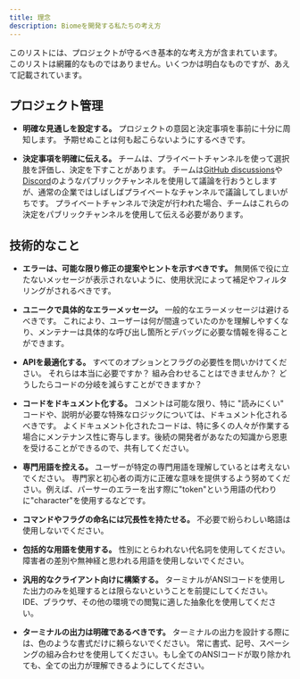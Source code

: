 ```yaml
---
title: 理念
description: Biomeを開発する私たちの考え方
---
```


このリストには、プロジェクトが守るべき基本的な考え方が含まれています。
このリストは網羅的なものではありません。いくつかは明白なものですが、あえて記載されています。

## プロジェクト管理

- **明確な見通しを設定する。** プロジェクトの意図と決定事項を事前に十分に周知します。
  予期せぬことは何も起こらないようにするべきです。

- **決定事項を明確に伝える。** チームは、プライベートチャンネルを使って選択肢を評価し、決定を下すことがあります。
  チームは[GitHub discussions](https://github.com/biomejs/biome/discussions)や[Discord](https://biomejs.dev/chat)のようなパブリックチャンネルを使用して議論を行おうとしますが、通常の企業ではしばしばプライベートなチャンネルで議論してしまいがちです。
  プライベートチャンネルで決定が行われた場合、チームはこれらの決定をパブリックチャンネルを使用して伝える必要があります。

## 技術的なこと

- **エラーは、可能な限り修正の提案やヒントを示すべきです。** 無関係で役に立たないメッセージが表示されないように、使用状況によって補足やフィルタリングがされるべきです。

- **ユニークで具体的なエラーメッセージ。** 一般的なエラーメッセージは避けるべきです。
  これにより、ユーザーは何が間違っていたのかを理解しやすくなり、メンテナーは具体的な呼び出し箇所とデバッグに必要な情報を得ることができます。

- **APIを最適化する。** すべてのオプションとフラグの必要性を問いかけてください。
  それらは本当に必要ですか？ 組み合わせることはできませんか？ どうしたらコードの分岐を減らすことができますか？

- **コードをドキュメント化する。** コメントは可能な限り、特に "読みにくい" コードや、説明が必要な特殊なロジックについては、ドキュメント化されるべきです。
  よくドキュメント化されたコードは、特に多くの人々が作業する場合にメンテナンス性に寄与します。後続の開発者があなたの知識から恩恵を受けることができるので、共有してください。

- **専門用語を控える。** ユーザーが特定の専門用語を理解しているとは考えないでください。
  専門家と初心者の両方に正確な意味を提供するよう努めてください。例えば、パーサーのエラーを出す際に"token"という用語の代わりに"character"を使用するなどです。

- **コマンドやフラグの命名には冗長性を持たせる。** 不必要で紛らわしい略語は使用しないでください。

- **包括的な用語を使用する。** 性別にとらわれない代名詞を使用してください。障害者の差別や無神経と思われる用語を使用しないでください。

- **汎用的なクライアント向けに構築する。** ターミナルがANSIコードを使用した出力のみを処理するとは限らないということを前提にしてください。
  IDE、ブラウザ、その他の環境での閲覧に適した抽象化を使用してください。

- **ターミナルの出力は明確であるべきです。** ターミナルの出力を設計する際には、色のような書式だけに頼らないでください。
  常に書式、記号、スペーシングの組み合わせを使用してください。もし全てのANSIコードが取り除かれても、全ての出力が理解できるようにしてください。
